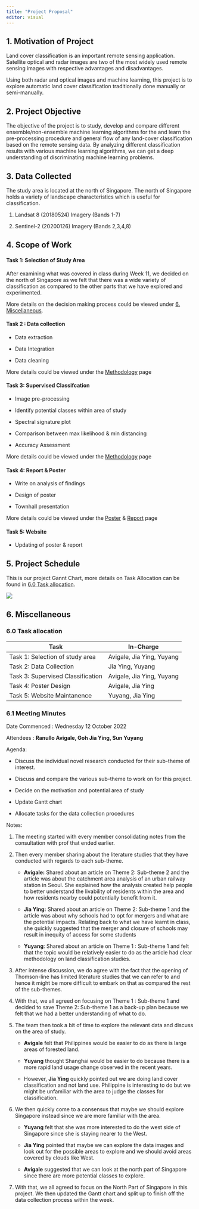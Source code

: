 ```yaml
---
title: "Project Proposal"
editor: visual
---
```


## 1. Motivation of Project

Land cover classification is an important remote sensing application. Satellite optical and radar images are two of the most widely used remote sensing images with respective advantages and disadvantages.

Using both radar and optical images and machine learning, this project is to explore automatic land cover classification traditionally done manually or semi-manually.

## 2. Project Objective

The objective of the project is to study, develop and compare different ensemble/non-ensemble machine learning algorithms for the and learn the pre-processing procedure and general flow of any land-cover classification based on the remote sensing data. By analyzing different classification results with various machine learning algorithms, we can get a deep understanding of discriminating machine learning problems.

## 3. Data Collected

The study area is located at the north of Singapore. The north of Singapore holds a variety of landscape characteristics which is useful for classification.

1.  Landsat 8 (20180524) Imagery (Bands 1-7)

2.  Sentinel-2 (20200126) Imagery (Bands 2,3,4,8)

## 4. Scope of Work

#### Task 1: Selection of Study Area

After examining what was covered in class during Week 11, we decided on the north of Singapore as we felt that there was a wide variety of classification as compared to the other parts that we have explored and experimented.

More details on the decision making process could be viewed under [6. Miscellaneous].

#### Task 2 : Data collection

-   Data extraction

-   Data Integration

-   Data cleaning

More details could be viewed under the [Methodology](https://gisproject-g2t11.netlify.app/methodology.html) page

#### Task 3: Supervised Classifcation

-   Image pre-processing

-   Identify potential classes within area of study

-   Spectral signature plot

-   Comparison between max likelihood & min distancing

-   Accuracy Assessment

More details could be viewed under the [Methodology](https://gisproject-g2t11.netlify.app/methodology.html) page

#### Task 4: Report & Poster 

-   Write on analysis of findings

-   Design of poster

-   Townhall presentation

More details could be viewed under the [Poster](https://gisproject-g2t11.netlify.app/poster.html) & [Report](https://gisproject-g2t11.netlify.app/findings.html) page

#### Task 5: Website

-   Updating of poster & report

## 5. Project Schedule

This is our project Gannt Chart, more details on Task Allocation can be found in [6.0 Task allocation].

[![](images/gant_4.png)](https://smu-my.sharepoint.com/:x:/g/personal/jygoh_2019_scis_smu_edu_sg/EZ5HsDgba5lAlflwt2EjbA4Bni3XYU2dZPNwZYJNk7b0NQ?e=GZPEkn)

## 6. Miscellaneous

### 6.0 Task allocation

| Task                              | In-Charge                 |
|-----------------------------------|---------------------------|
| Task 1: Selection of study area   | Avigale, Jia Ying, Yuyang |
| Task 2: Data Collection           | Jia Ying, Yuyang          |
| Task 3: Supervised Classification | Avigale, Jia Ying, Yuyang |
| Task 4: Poster Design             | Avigale, Jia Ying         |
| Task 5: Website Maintanence       | Yuyang, Jia Ying          |

### 6.1 Meeting Minutes

Date Commenced : Wednesday 12 October 2022

Attendees : **Ranullo Avigale, Goh Jia Ying, Sun Yuyang**

Agenda:

-   Discuss the individual novel research conducted for their sub-theme of interest.

-   Discuss and compare the various sub-theme to work on for this project.

-   Decide on the motivation and potential area of study

-   Update Gantt chart

-   Allocate tasks for the data collection procedures

Notes:

1.   The meeting started with every member consolidating notes from the consultation with prof that ended earlier.

2.  Then every member sharing about the literature studies that they have conducted with regards to each sub-theme.

    -   **Avigale:** Shared about an article on Theme 2: Sub-theme 2 and the article was about the catchment area analysis of an urban railway station in Seoul. She explained how the analysis created help people to better understand the livability of residents within the area and how residents nearby could potentially benefit from it.

    -   **Jia Ying:** Shared about an article on Theme 2: Sub-theme 1 and the article was about why schools had to opt for mergers and what are the potential impacts. Relating back to what we have learnt in class, she quickly suggested that the merger and closure of schools may result in inequity of access for some students

    -   **Yuyang**: Shared about an article on Theme 1 : Sub-theme 1 and felt that the topic would be relatively easier to do as the article had clear methodology on land classification studies.

3.  After intense discussion, we do agree with the fact that the opening of Thomson-line has limited literature studies that we can refer to and hence it might be more difficult to embark on that as compared the rest of the sub-themes.

4.  With that, we all agreed on focusing on Theme 1 : Sub-theme 1 and decided to save Theme 2: Sub-theme 1 as a back-up plan because we felt that we had a better understanding of what to do.

5.  The team then took a bit of time to explore the relevant data and discuss on the area of study.

    -   **Avigale** felt that Philippines would be easier to do as there is large areas of forested land.

    -   **Yuyang** thought Shanghai would be easier to do because there is a more rapid land usage change observed in the recent years.

    -   However, **Jia Ying** quickly pointed out we are doing land cover classification and not land use. Philippine is interesting to do but we might be unfamiliar with the area to judge the classes for classification.

6.  We then quickly come to a consensus that maybe we should explore Singapore instead since we are more familiar with the area.

    -   **Yuyang** felt that she was more interested to do the west side of Singapore since she is staying nearer to the West.

    -   **Jia Ying** pointed that maybe we can explore the data images and look out for the possible areas to explore and we should avoid areas covered by clouds like West.

    -   **Avigale** suggested that we can look at the north part of Singapore since there are more potential classes to explore.

7.  With that, we all agreed to focus on the North Part of Singapore in this project. We then updated the Gantt chart and split up to finish off the data collection process within the week.
